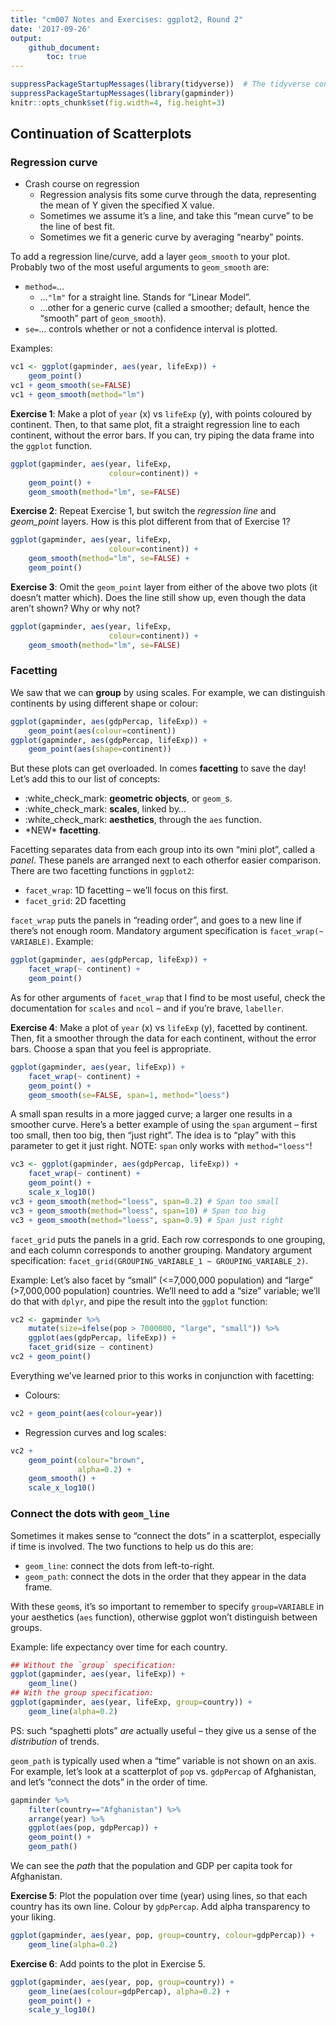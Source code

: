 ```yaml
---
title: "cm007 Notes and Exercises: ggplot2, Round 2"
date: '2017-09-26'
output: 
    github_document:
        toc: true
---
```


```r
suppressPackageStartupMessages(library(tidyverse))  # The tidyverse contains ggplot2!
suppressPackageStartupMessages(library(gapminder))
knitr::opts_chunk$set(fig.width=4, fig.height=3)
```

## Continuation of Scatterplots

### Regression curve

- Crash course on regression
    - Regression analysis fits some curve through the data, representing the mean of Y given the specified X value.
    - Sometimes we assume it's a line, and take this "mean curve" to be the line of best fit.
    - Sometimes we fit a generic curve by averaging "nearby" points. 

To add a regression line/curve, add a layer `geom_smooth` to your plot. Probably two of the most useful arguments to `geom_smooth` are:

- `method=`...
    - ...`"lm"` for a straight line. Stands for "Linear Model".
    - ...other for a generic curve (called a smoother; default, hence the "smooth" part of `geom_smooth`).
- `se=`... controls whether or not a confidence interval is plotted.

Examples:

```r
vc1 <- ggplot(gapminder, aes(year, lifeExp)) +
    geom_point() 
vc1 + geom_smooth(se=FALSE)
vc1 + geom_smooth(method="lm")
```


__Exercise 1__: Make a plot of `year` (x) vs `lifeExp` (y), with points coloured by continent. Then, to that same plot, fit a straight regression line to each continent, without the error bars. If you can, try piping the data frame into the `ggplot` function.

```r
ggplot(gapminder, aes(year, lifeExp,
                      colour=continent)) +
    geom_point() +
    geom_smooth(method="lm", se=FALSE)
```


__Exercise 2__: Repeat Exercise 1, but switch the _regression line_ and _geom\_point_ layers. How is this plot different from that of Exercise 1?

```r
ggplot(gapminder, aes(year, lifeExp,
                      colour=continent)) +
    geom_smooth(method="lm", se=FALSE) +
    geom_point()
```


__Exercise 3__: Omit the `geom_point` layer from either of the above two plots (it doesn't matter which). Does the line still show up, even though the data aren't shown? Why or why not?

```r
ggplot(gapminder, aes(year, lifeExp,
                      colour=continent)) +
    geom_smooth(method="lm", se=FALSE)
```


### Facetting

We saw that we can __group__ by using scales. For example, we can distinguish continents by using different shape or colour:

```r
ggplot(gapminder, aes(gdpPercap, lifeExp)) +
    geom_point(aes(colour=continent))
ggplot(gapminder, aes(gdpPercap, lifeExp)) +
    geom_point(aes(shape=continent))
```

But these plots can get overloaded. In comes __facetting__ to save the day! Let's add this to our list of concepts:

- :white_check_mark: __geometric objects__, or `geom_`s. 
- :white_check_mark: __scales__, linked by...
- :white_check_mark: __aesthetics__, through the `aes` function.
- \*NEW* __facetting__.

Facetting separates data from each group into its own "mini plot", called a _panel_. These panels are arranged next to each otherfor easier comparison. There are two facetting functions in `ggplot2`:

- `facet_wrap`: 1D facetting -- we'll focus on this first.
- `facet_grid`: 2D facetting

`facet_wrap` puts the panels in "reading order", and goes to a new line if there's not enough room. Mandatory argument specification is `facet_wrap(~ VARIABLE)`. Example:

```r
ggplot(gapminder, aes(gdpPercap, lifeExp)) +
    facet_wrap(~ continent) +
    geom_point()
```

As for other arguments of `facet_wrap` that I find to be most useful, check the documentation for `scales` and `ncol` -- and if you're brave, `labeller`. 

__Exercise 4__: Make a plot of `year` (x) vs `lifeExp` (y), facetted by continent. Then, fit a smoother through the data for each continent, without the error bars. Choose a span that you feel is appropriate.

```r
ggplot(gapminder, aes(year, lifeExp)) +
    facet_wrap(~ continent) +
    geom_point() +
    geom_smooth(se=FALSE, span=1, method="loess")
```

A small span results in a more jagged curve; a larger one results in a smoother curve. Here's a better example of using the `span` argument -- first too small, then too big, then "just right". The idea is to "play" with this parameter to get it just right. NOTE: `span` only works with `method="loess"`!

```r
vc3 <- ggplot(gapminder, aes(gdpPercap, lifeExp)) +
    facet_wrap(~ continent) +
    geom_point() +
    scale_x_log10()
vc3 + geom_smooth(method="loess", span=0.2) # Span too small
vc3 + geom_smooth(method="loess", span=10) # Span too big
vc3 + geom_smooth(method="loess", span=0.9) # Span just right
```



`facet_grid` puts the panels in a grid. Each row corresponds to one grouping, and each column corresponds to another grouping. Mandatory argument specification: `facet_grid(GROUPING_VARIABLE_1 ~ GROUPING_VARIABLE_2)`.

Example: Let's also facet by "small" (<=7,000,000 population) and "large" (>7,000,000 population) countries. We'll need to add a "size" variable; we'll do that with `dplyr`, and pipe the result into the `ggplot` function:

```r
vc2 <- gapminder %>% 
    mutate(size=ifelse(pop > 7000000, "large", "small")) %>% 
    ggplot(aes(gdpPercap, lifeExp)) +
    facet_grid(size ~ continent) 
vc2 + geom_point()
```

Everything we've learned prior to this works in conjunction with facetting:

- Colours:

```r
vc2 + geom_point(aes(colour=year))
```

- Regression curves and log scales:

```r
vc2 + 
    geom_point(colour="brown",
               alpha=0.2) +
    geom_smooth() +
    scale_x_log10()
```


### Connect the dots with `geom_line` 

Sometimes it makes sense to "connect the dots" in a scatterplot, especially if time is involved. The two functions to help us do this are:

- `geom_line`: connect the dots from left-to-right.
- `geom_path`: connect the dots in the order that they appear in the data frame. 

With these `geom`s, it's so important to remember to specify `group=VARIABLE` in your aesthetics (`aes` function), otherwise ggplot won't distinguish between groups.

Example: life expectancy over time for each country.

```r
## Without the `group` specification:
ggplot(gapminder, aes(year, lifeExp)) +
    geom_line()
## With the group specification:
ggplot(gapminder, aes(year, lifeExp, group=country)) +
    geom_line(alpha=0.2)
```

PS: such "spaghetti plots" _are_ actually useful -- they give us a sense of the _distribution_ of trends. 

`geom_path` is typically used when a "time" variable is not shown on an axis. For example, let's look at a scatterplot of `pop` vs. `gdpPercap` of Afghanistan, and let's "connect the dots" in the order of time.

```r
gapminder %>%
    filter(country=="Afghanistan") %>% 
    arrange(year) %>% 
    ggplot(aes(pop, gdpPercap)) +
    geom_point() +
    geom_path()
```

We can see the _path_ that the population and GDP per capita took for Afghanistan. 

__Exercise 5__: Plot the population over time (year) using lines, so that each country has its own line. Colour by `gdpPercap`. Add alpha transparency to your liking. 

```r
ggplot(gapminder, aes(year, pop, group=country, colour=gdpPercap)) +
    geom_line(alpha=0.2) 
```

__Exercise 6__: Add points to the plot in Exercise 5.

```r
ggplot(gapminder, aes(year, pop, group=country)) +
    geom_line(aes(colour=gdpPercap), alpha=0.2) +
    geom_point() +
    scale_y_log10()
```


